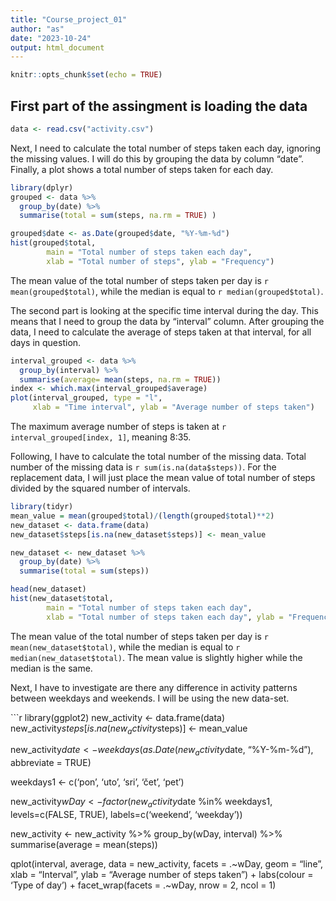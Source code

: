 ---
title: "Course_project_01"
author: "as"
date: "2023-10-24"
output: html_document
---

```{r setup, include=FALSE}
knitr::opts_chunk$set(echo = TRUE)
```

## First part of the assingment is loading the data

```{r loading}
data <- read.csv("activity.csv")
```

Next, I need to calculate the total number of steps taken each day, ignoring the missing values.
I will do this by grouping the data by column "date".
Finally, a plot shows a total number of steps taken for each day.

```{r grouping data}
library(dplyr)
grouped <- data %>%
  group_by(date) %>%
  summarise(total = sum(steps, na.rm = TRUE) )

grouped$date <- as.Date(grouped$date, "%Y-%m-%d")
hist(grouped$total, 
        main = "Total number of steps taken each day",
        xlab = "Total number of steps", ylab = "Frequency")
```

The mean value of the total number of steps taken per day is `r mean(grouped$total)`, while the median is equal to `r median(grouped$total)`.

The second part is looking at the specific time interval during the day. This means that I need to group the data by "interval" column. After grouping the data, I need to calculate the average of steps taken at that interval, for all days in question.

```{r Average daily activity pattern}

interval_grouped <- data %>%
  group_by(interval) %>%
  summarise(average= mean(steps, na.rm = TRUE))
index <- which.max(interval_grouped$average)
plot(interval_grouped, type = "l", 
     xlab = "Time interval", ylab = "Average number of steps taken")
```
The maximum average number of steps is taken at `r interval_grouped[index, 1]`, meaning 8:35.

Following, I have to calculate the total number of the missing data. Total number of the missing data is `r sum(is.na(data$steps))`.
For the replacement data, I will just place the mean value of total number of steps divided by the squared number of intervals.

```{r Replacing missing data}
library(tidyr)
mean_value = mean(grouped$total)/(length(grouped$total)**2)
new_dataset <- data.frame(data)
new_dataset$steps[is.na(new_dataset$steps)] <- mean_value

new_dataset <- new_dataset %>%
  group_by(date) %>%
  summarise(total = sum(steps))

head(new_dataset)
hist(new_dataset$total, 
        main = "Total number of steps taken each day",
        xlab = "Total number of steps taken each day", ylab = "Frequency")
```

The mean value of the total number of steps taken per day is `r mean(new_dataset$total)`, while the median is equal to `r median(new_dataset$total)`. The mean value is slightly higher while the median is the same.

Next, I have to investigate are there any difference in activity patterns between weekdays and weekends. I will be using the new data-set.

```{r Weekdays vs weekends}
library(ggplot2)
new_activity <- data.frame(data)
new_activity$steps[is.na(new_activity$steps)] <- mean_value

new_activity$date <- weekdays(as.Date(new_activity$date, "%Y-%m-%d"), abbreviate = TRUE)

weekdays1 <- c('pon', 'uto', 'sri', 'čet', 'pet')

new_activity$wDay <- factor(new_activity$date %in% weekdays1, 
         levels=c(FALSE, TRUE), labels=c('weekend', 'weekday'))

new_activity <- new_activity %>%
  group_by(wDay, interval) %>%
  summarise(average = mean(steps))

qplot(interval, average, data = new_activity, facets = .~wDay, geom = "line",
      xlab = "Interval", ylab = "Average number of steps taken") + labs(colour = 'Type of day') + facet_wrap(facets = .~wDay, nrow = 2, ncol = 1)